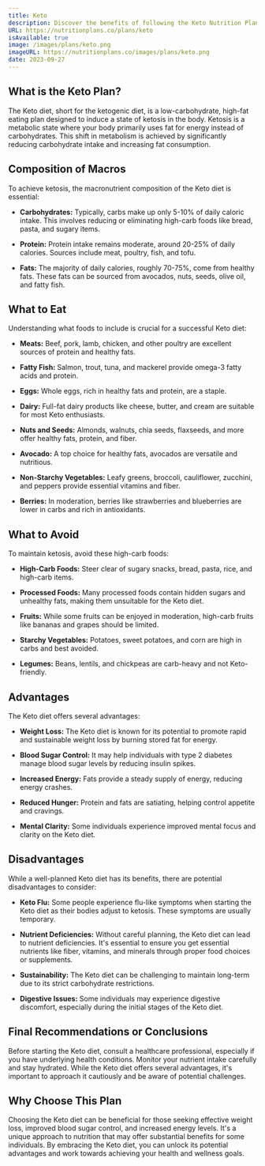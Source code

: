 ```yaml
---
title: Keto
description: Discover the benefits of following the Keto Nutrition Plan!
URL: https://nutritionplans.co/plans/keto
isAvailable: true
image: /images/plans/keto.png
imageURL: https://nutritionplans.co/images/plans/keto.png
date: 2023-09-27
---
```


## What is the **Keto** Plan?

The Keto diet, short for the ketogenic diet, is a low-carbohydrate, high-fat eating plan designed to induce a state of ketosis in the body. Ketosis is a metabolic state where your body primarily uses fat for energy instead of carbohydrates. This shift in metabolism is achieved by significantly reducing carbohydrate intake and increasing fat consumption.

## Composition of Macros

To achieve ketosis, the macronutrient composition of the Keto diet is essential:

- **Carbohydrates:** Typically, carbs make up only 5-10% of daily caloric intake. This involves reducing or eliminating high-carb foods like bread, pasta, and sugary items.

- **Protein:** Protein intake remains moderate, around 20-25% of daily calories. Sources include meat, poultry, fish, and tofu.

- **Fats:** The majority of daily calories, roughly 70-75%, come from healthy fats. These fats can be sourced from avocados, nuts, seeds, olive oil, and fatty fish.

## What to Eat

Understanding what foods to include is crucial for a successful Keto diet:

- **Meats:** Beef, pork, lamb, chicken, and other poultry are excellent sources of protein and healthy fats.

- **Fatty Fish:** Salmon, trout, tuna, and mackerel provide omega-3 fatty acids and protein.

- **Eggs:** Whole eggs, rich in healthy fats and protein, are a staple.

- **Dairy:** Full-fat dairy products like cheese, butter, and cream are suitable for most Keto enthusiasts.

- **Nuts and Seeds:** Almonds, walnuts, chia seeds, flaxseeds, and more offer healthy fats, protein, and fiber.

- **Avocado:** A top choice for healthy fats, avocados are versatile and nutritious.

- **Non-Starchy Vegetables:** Leafy greens, broccoli, cauliflower, zucchini, and peppers provide essential vitamins and fiber.

- **Berries:** In moderation, berries like strawberries and blueberries are lower in carbs and rich in antioxidants.

## What to Avoid

To maintain ketosis, avoid these high-carb foods:

- **High-Carb Foods:** Steer clear of sugary snacks, bread, pasta, rice, and high-carb items.

- **Processed Foods:** Many processed foods contain hidden sugars and unhealthy fats, making them unsuitable for the Keto diet.

- **Fruits:** While some fruits can be enjoyed in moderation, high-carb fruits like bananas and grapes should be limited.

- **Starchy Vegetables:** Potatoes, sweet potatoes, and corn are high in carbs and best avoided.

- **Legumes:** Beans, lentils, and chickpeas are carb-heavy and not Keto-friendly.

## Advantages

The Keto diet offers several advantages:

- **Weight Loss:** The Keto diet is known for its potential to promote rapid and sustainable weight loss by burning stored fat for energy.

- **Blood Sugar Control:** It may help individuals with type 2 diabetes manage blood sugar levels by reducing insulin spikes.

- **Increased Energy:** Fats provide a steady supply of energy, reducing energy crashes.

- **Reduced Hunger:** Protein and fats are satiating, helping control appetite and cravings.

- **Mental Clarity:** Some individuals experience improved mental focus and clarity on the Keto diet.

## Disadvantages

While a well-planned Keto diet has its benefits, there are potential disadvantages to consider:

- **Keto Flu:** Some people experience flu-like symptoms when starting the Keto diet as their bodies adjust to ketosis. These symptoms are usually temporary.

- **Nutrient Deficiencies:** Without careful planning, the Keto diet can lead to nutrient deficiencies. It's essential to ensure you get essential nutrients like fiber, vitamins, and minerals through proper food choices or supplements.

- **Sustainability:** The Keto diet can be challenging to maintain long-term due to its strict carbohydrate restrictions.

- **Digestive Issues:** Some individuals may experience digestive discomfort, especially during the initial stages of the Keto diet.

## Final Recommendations or Conclusions

Before starting the Keto diet, consult a healthcare professional, especially if you have underlying health conditions. Monitor your nutrient intake carefully and stay hydrated. While the Keto diet offers several advantages, it's important to approach it cautiously and be aware of potential challenges.

## Why Choose This Plan

Choosing the Keto diet can be beneficial for those seeking effective weight loss, improved blood sugar control, and increased energy levels. It's a unique approach to nutrition that may offer substantial benefits for some individuals. By embracing the Keto diet, you can unlock its potential advantages and work towards achieving your health and wellness goals.
